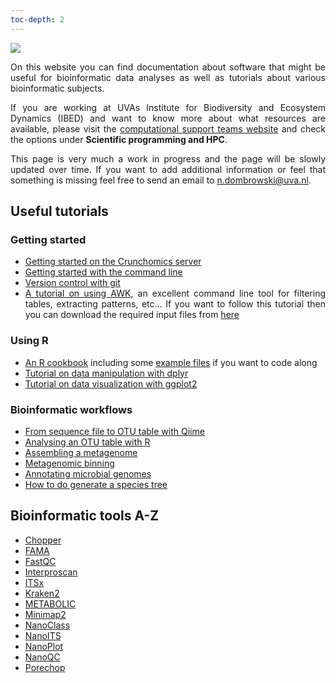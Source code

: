 ```yaml
---
toc-depth: 2
---
```



![](img/banner-min.png)

<div style="text-align: justify">

On this website you can find documentation about software that might be useful for bioinformatic data analyses as well as tutorials about various bioinformatic subjects.

If you are working at UVAs Institute for Biodiversity and Ecosystem Dynamics (IBED) and want to know more about what resources are available, please visit the [computational support teams website](https://ibed.uva.nl/facilities/computational-facilities/ibed-computational-support-team/ibed-computational-support-team.html) and check the options under **Scientific programming and HPC**.

This page is very much a work in progress and the page will be slowly updated over time. If you want to add additional information or feel that something is missing feel free to send an email to <n.dombrowski@uva.nl>.

## Useful tutorials

### Getting started 

- [Getting started on the Crunchomics server](https://crunchomics-documentation.readthedocs.io/en/latest/)
- [Getting started with the command line](https://ndombrowski.github.io/Unix_tutorial/#introduction)
- [Version control with git](https://github.com/fkariminejadasl/ml-notebooks/blob/main/tutorial/git.md)
- [A tutorial on using AWK](https://ndombrowski.github.io/AWK_tutorial/), an excellent command line tool for filtering tables, extracting patterns, etc... If you want to follow this tutorial then you can download the required input files from [here](https://github.com/ndombrowski/AWK_tutorial/tree/main/1_Inputfiles)

### Using R

- [An R cookbook](https://ndombrowski.github.io/R_cookbook/) including some [example files](https://github.com/ndombrowski/R_cookbook/tree/main/data) if you want to code along
- [Tutorial on data manipulation with dplyr](https://ndombrowski.github.io/Tidyverse_tutorial/)
- [Tutorial on data visualization with ggplot2](https://ndombrowski.github.io/Ggplot_tutorial/)

### Bioinformatic workflows

- [From sequence file to OTU table with Qiime](source/Qiime/3_evelyn_tutorial_notes.qmd)
- [Analysing an OTU table with R](source/Qiime/OTU_table_analysis.qmd)
- [Assembling a metagenome](https://ndombrowski.github.io/Assembly_tutorial/)
- [Metagenomic binning](https://ndombrowski.github.io/Binning_tutorial//)
- [Annotating microbial genomes](https://github.com/ndombrowski/Annotation_workflow)
- [How to do generate a species tree](https://ndombrowski.github.io/Phylogeny_tutorial/) 



## Bioinformatic tools A-Z

- [Chopper](source/nanopore/chopper.qmd)
- [FAMA](source/metagenomics/fama_readme.qmd)
- [FastQC](source/metagenomics/fastqc_readme.qmd)
- [Interproscan](source/metagenomics/interproscan_readme.qmd)
- [ITSx](source/ITSx/itsx_readme.qmd)
- [Kraken2](source/classification/kraken2.qmd)
- [METABOLIC](source/metagenomics/metabolic.qmd)
- [Minimap2](source/classification/minimap2.qmd)
- [NanoClass](source/nanopore/nanoclass.qmd)
- [NanoITS](source/nanopore/nanoITS.qmd)
- [NanoPlot](source/nanopore/nanoplot_readme.qmd)
- [NanoQC](source/nanopore/nanoqc_readme.qmd)
- [Porechop](source/nanopore/porechop_readme.qmd)


